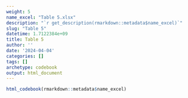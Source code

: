 ```yaml
---
weight: 5
name_excel: "Table 5.xlsx"
description: "`r get_description(rmarkdown::metadata$name_excel)`"
slug: "Table 5"
datetime: 1.7122384e+09
title: Table 5
author: ''
date: '2024-04-04'
categories: []
tags: []
archetype: codebook
output: html_document
---
```


```r
html_codebook(rmarkdown::metadata$name_excel)
```
